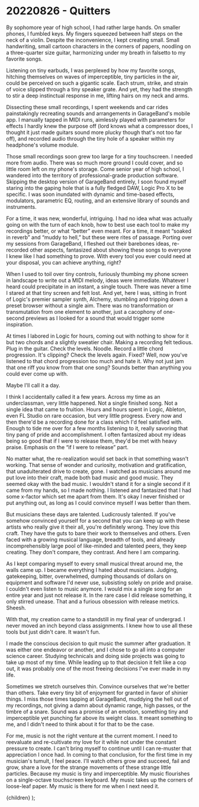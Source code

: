 
# 20220826 - Quitters

By sophomore year of high school, I had rather large hands. On smaller phones, I fumbled keys. My fingers squeezed between half steps on the neck of a violin. Despite the inconvenience, I kept creating small. Small handwriting, small cartoon characters in the corners of papers, noodling on a three-quarter size guitar, harmonizing under my breath in falsetto to my favorite songs.

Listening on tiny earbuds, I was perplexed by how my favorite songs, hitching themselves on waves of imperceptible, tiny particles in the air, could be perceived on such a gigantic scale. Each strum, strike, and strain of voice slipped through a tiny speaker grate. And yet, they had the strength to stir a deep instinctual response in me, lifting hairs on my neck and arms.

Dissecting these small recordings, I spent weekends and car rides painstakingly recreating sounds and arrangements in GarageBand's mobile app. I manually tapped in MIDI runs, aimlessly played with parameters for effects I hardly knew the purpose off (lord knows what a compressor does, I thought it just made guitars sound more plucky though that's not too far off), and recorded audio through the tiny hole of a speaker within my headphone's volume module.

Those small recordings soon grew too large for a tiny touchscreen. I needed more from audio. There was so much more ground I could cover, and so little room left on my phone's storage. Come senior year of high school, I wandered into the territory of professional-grade production software. Skipping the desktop version of GarageBand entirely, I soon found myself staring into the gaping hole that is a fully fledged DAW, Logic Pro X to be specific. I was soon inundated with dynamic and time-based effects, modulators, parametric EQ, routing, and an extensive library of sounds and instruments.

For a time, it was new, wonderful, intriguing. I had no idea what was actually going on with the turn of each knob, how to best use each tool to make my recordings better, or what “better” even meant. For a time, it meant “soaked in reverb” and “muddy to hell,” but these were rites of passage. Porting over my sessions from GarageBand, I fleshed out their barebones ideas, re-recorded other aspects, fantasized about showing these songs to everyone I knew like I had something to prove. With every tool you ever could need at your disposal, you can achieve anything, right?

When I used to toil over tiny controls, furiously thumbing my phone screen in landscape to write out a MIDI melody, ideas were immediate. Whatever I heard could precipitate in an instant, a single touch. There was never a time I stared at that tiny screen and felt lost. And yet, here I was, sitting in front of Logic's premier sampler synth, Alchemy, stumbling and tripping down a preset browser without a single aim. There was no transformation or transmutation from one element to another, just a cacophony of one-second previews as I looked for a sound that would trigger some inspiration.

At times I labored in Logic for hours, coming out with nothing to show for it but two chords and a slightly sweatier chair. Making a recording felt tedious. Plug in the guitar. Check the levels. Noodle. Record a little chord progression. It's clipping? Check the levels again. Fixed? Well, now you've listened to that chord progression too much and hate it. Why not just jam that one riff you know from that one song? Sounds better than anything you could ever come up with.

Maybe I'll call it a day.

I think I accidentally called it a few years. Across my time as an underclassman, very little happened. Not a single finished song. Not a single idea that came to fruition. Hours and hours spent in Logic, Ableton, even FL Studio on rare occasion, but very little progress. Every now and then there'd be a recording done for a class which I'd feel satisfied with. Enough to tide me over for a few months listening to it, really savoring that tiny pang of pride and accomplishment. I often fantasized about my ideas being so good that if I were to release them, they'd be met with heavy praise. Emphasis on the “if I were to release” part.

No matter what, the re-realization would set back in that something wasn't working. That sense of wonder and curiosity, motivation and gratification, that unadulterated drive to create, gone. I watched as musicians around me put love into their craft, made both bad music and good music. They seemed okay with the bad music. I wouldn't stand it for a single second if it came from my hands, so I made nothing. I listened and fantasized that I had some x-factor which set me apart from them. It's okay I never finished or put anything out, as long as I could convince myself I was better than them.

But musicians these days are talented. Ludicrously talented. If you've somehow convinced yourself for a second that you can keep up with these artists who really give it their all, you're definitely wrong. They love this craft. They have the guts to bare their work to themselves and others. Even faced with a growing musical language, breadth of tools, and already incomprehensibly large pool of like-minded and talented peers, they keep creating. They don't compare, they contrast. And here I am comparing.

As I kept comparing myself to every small musical threat around me, the walls came up. I became everything I hated about musicians. Judging, gatekeeping, bitter, overwhelmed, dumping thousands of dollars on equipment and software I'd never use, subsisting solely on pride and praise. I couldn't even listen to music anymore. I would mix a single song for an entire year and just not release it. In the rare case I did release something, it only stirred unease. That and a furious obsession with release metrics. Sheesh.

With that, my creation came to a standstill in my final year of undergrad. I never moved an inch beyond class assignments. I knew how to use all these tools but just didn't care. It wasn't fun.

I made the conscious decision to quit music the summer after graduation. It was either one endeavor or another, and I chose to go all into a computer science career. Studying technicals and doing side projects was going to take up most of my time. While leading up to that decision it felt like a cop out, it was probably one of the most freeing decisions I've ever made in my life.

Sometimes we stretch ourselves thin. Convince ourselves that we're better than others. Take every tiny bit of enjoyment for granted in favor of shinier things. I miss those times tapping at GarageBand, muddying the hell out of my recordings, not giving a damn about dynamic range, high passes, or the timbre of a snare. Sound was a promise of an emotion, something tiny and imperceptible yet punching far above its weight class. It meant something to me, and I didn't need to think about it for that to be the case.

For me, music is not the right venture at the current moment. I need to reevaluate and re-cultivate my love for it while not under the constant pressure to create. I can't bring myself to continue until I can re-muster that appreciation I once had. In coming to that conclusion, for the first time in my musician's tumult, I feel peace. I'll watch others grow and succeed, fail and grow, share a love for the strange movements of these strange little particles. Because my music is tiny and imperceptible. My music flourishes on a single-octave touchscreen keyboard. My music takes up the corners of loose-leaf paper. My music is there for me when I next need it.

  <Container>
    <BlogLayout className="prose flex flex-col px-6 dark:prose-invert sm:px-24">
      {children}
    </BlogLayout>
  </Container>
);
